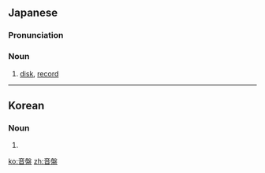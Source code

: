 ==Japanese==
{{ja-kanjitab|おん|ばん|yomi=o}}

===Pronunciation===
{{ja-pron|おんばん|y=o}}

===Noun===
{{ja-noun|おんばん}}

# [[disk]], [[record]] {{gloss|a vinyl phonograph/gramophone record}}

----

==Korean==
{{ko-hanjatab}}

===Noun===
{{ko-noun|hj|hangeul=음반}}

# {{hanja form of|음반|[[disk]], [[record]] {{gloss|a vinyl phonograph/gramophone record}}}}

[[ko:音盤]]
[[zh:音盤]]